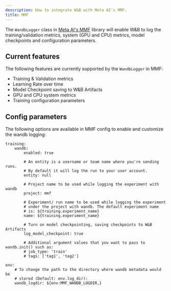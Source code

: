 ```yaml
---
description: How to integrate W&B with Meta AI's MMF.
title: MMF
---
```


The `WandbLogger` class in [Meta AI's MMF](https://github.com/facebookresearch/mmf) library will enable W&B to log the training/validation metrics, system (GPU and CPU) metrics, model checkpoints and configuration parameters.

## Current features

The following features are currently supported by the `WandbLogger` in MMF:

* Training & Validation metrics
* Learning Rate over time
* Model Checkpoint saving to W&B Artifacts
* GPU and CPU system metrics
* Training configuration parameters

## Config parameters

The following options are available in MMF config to enable and customize the wandb logging:

```
training:
    wandb:
        enabled: true
        
        # An entity is a username or team name where you're sending runs.
        # By default it will log the run to your user account.
        entity: null
        
        # Project name to be used while logging the experiment with wandb
        project: mmf
        
        # Experiment/ run name to be used while logging the experiment
        # under the project with wandb. The default experiment name
        # is: ${training.experiment_name}
        name: ${training.experiment_name}
        
        # Turn on model checkpointing, saving checkpoints to W&B Artifacts
        log_model_checkpoint: true
        
        # Additional argument values that you want to pass to wandb.init() such as:
        # job_type: 'train'
        # tags: ['tag1', 'tag2']
        
env:
    # To change the path to the directory where wandb metadata would be 
    # stored (Default: env.log_dir):
    wandb_logdir: ${env:MMF_WANDB_LOGDIR,}
```